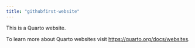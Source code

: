 ```yaml
---
title: "githubfirst-website"
---
```


This is a Quarto website.

To learn more about Quarto websites visit <https://quarto.org/docs/websites>.
